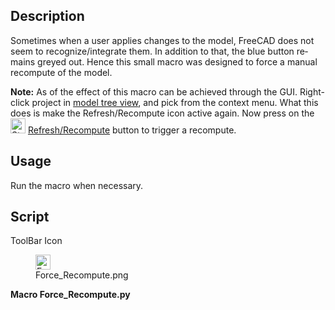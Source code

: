 <languages/>

<div lang="en" dir="ltr" class="mw-content-ltr">
{{Macro
|Name=Macro Force Recompute
|Icon=Force_Recompute.png
|Description=This small macro forces a manual recompute of the model.<br>Sometimes the user applies changes to the model in FreeCAD.<br>But FreeCAD does not seem to recognize them.<br>(As of {{Version|0.17}} the effect of this macro can be achieved through GUI. Right-click project in model tree view, and pick "Mark to recompute" from context menu. After that, press Recompute button.)
|Author=shoogen
|Version=1.0
|Date=2014-09-01
|FCVersion=All
|Download=[https://wiki.freecad.org/images/8/88/Force_Recompute.png ToolBar Icon]
}}
</div>

<div lang="en" dir="ltr" class="mw-content-ltr">
==Description==
</div>

<div lang="en" dir="ltr" class="mw-content-ltr">
Sometimes when a user applies changes to the model, FreeCAD does not seem to recognize/integrate them. In addition to that, the blue {{Button|[[Image:Std_Refresh.svg|24px]] [[Std_Refresh|Refresh/Recompute]]}} button remains greyed out. Hence this small macro was designed to force a manual recompute of the model.
</div>

<div lang="en" dir="ltr" class="mw-content-ltr">
'''Note:''' As of {{VersionPlus|0.17}} the effect of this macro can be achieved through the GUI. Right-click project in [[Tree_view|model tree view]], and pick {{KEY|Mark to recompute}} from the context menu. What this does is make the Refresh/Recompute icon active again. Now press on the [[Image:Std_Refresh.svg|24px]] [[Std_Refresh|Refresh/Recompute]] button to trigger a recompute.
</div>

<div lang="en" dir="ltr" class="mw-content-ltr">
==Usage==
</div>

<div lang="en" dir="ltr" class="mw-content-ltr">
Run the macro when necessary.
</div>

<div lang="en" dir="ltr" class="mw-content-ltr">
==Script==
</div>

<div lang="en" dir="ltr" class="mw-content-ltr">
ToolBar Icon
</div>
[[Image:Force_Recompute.png|24px]]

'''Macro Force_Recompute.py'''

{{MacroCode|code=
# -*- coding: utf-8 -*-
# Force Recompute
# macro provided by shoogen

import FreeCAD
for obj in FreeCAD.ActiveDocument.Objects:
 obj.touch()
FreeCAD.ActiveDocument.recompute()

}}
{{clear}}